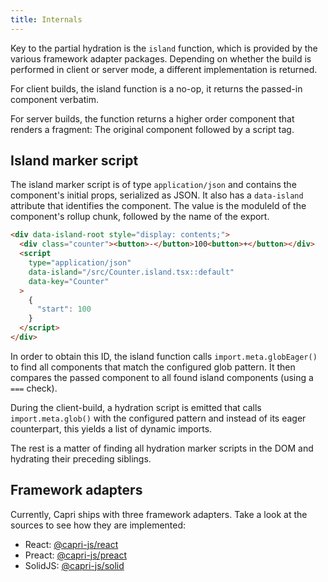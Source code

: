 ```yaml
---
title: Internals
---
```


Key to the partial hydration is the `island` function, which is provided by the various framework
adapter packages. Depending on whether the build is performed in client or server mode, a different
implementation is returned.

For client builds, the island function is a no-op, it returns the passed-in component verbatim.

For server builds, the function returns a higher order component that renders a fragment:
The original component followed by a script tag.

## Island marker script

The island marker script is of type `application/json` and contains the component's initial props,
serialized as JSON. It also has a `data-island` attribute that identifies the component.
The value is the moduleId of the component's rollup chunk, followed by the name of the export.

```html
<div data-island-root style="display: contents;">
  <div class="counter"><button>-</button>100<button>+</button></div>
  <script
    type="application/json"
    data-island="/src/Counter.island.tsx::default"
    data-key="Counter"
  >
    {
      "start": 100
    }
  </script>
</div>
```

In order to obtain this ID, the island function calls `import.meta.globEager()` to find all components that match
the configured glob pattern. It then compares the passed component to all found island
components (using a `===` check).

During the client-build, a hydration script is emitted that calls `import.meta.glob()` with the configured
pattern and instead of its eager counterpart, this yields a list of dynamic imports.

The rest is a matter of finding all hydration marker scripts in the DOM and hydrating their preceding siblings.

## Framework adapters

Currently, Capri ships with three framework adapters. Take a look at the sources to see how they are implemented:

- React: [@capri-js/react](https://github.com/capri-js/capri/tree/main/packages/react)
- Preact: [@capri-js/preact](https://github.com/capri-js/capri/tree/main/packages/preact)
- SolidJS: [@capri-js/solid](https://github.com/capri-js/capri/tree/main/packages/solid)
